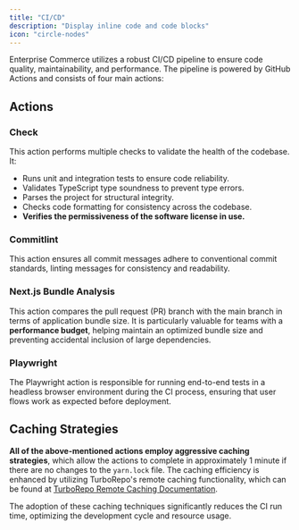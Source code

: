 ```yaml
---
title: "CI/CD"
description: "Display inline code and code blocks"
icon: "circle-nodes"
---
```


Enterprise Commerce utilizes a robust CI/CD pipeline to ensure code quality, maintainability, and performance. The pipeline is powered by GitHub Actions and consists of four main actions:

## Actions

### Check

This action performs multiple checks to validate the health of the codebase. It:

- Runs unit and integration tests to ensure code reliability.
- Validates TypeScript type soundness to prevent type errors.
- Parses the project for structural integrity.
- Checks code formatting for consistency across the codebase.
- **Verifies the permissiveness of the software license in use.**

### Commitlint

This action ensures all commit messages adhere to conventional commit standards, linting messages for consistency and readability.

### Next.js Bundle Analysis

This action compares the pull request (PR) branch with the main branch in terms of application bundle size. It is particularly valuable for teams with a **performance budget**, helping maintain an optimized bundle size and preventing accidental inclusion of large dependencies.

### Playwright

The Playwright action is responsible for running end-to-end tests in a headless browser environment during the CI process, ensuring that user flows work as expected before deployment.

## Caching Strategies

**All of the above-mentioned actions employ aggressive caching strategies**, which allow the actions to complete in approximately 1 minute if there are no changes to the `yarn.lock` file. The caching efficiency is enhanced by utilizing TurboRepo's remote caching functionality, which can be found at [TurboRepo Remote Caching Documentation](https://turbo.build/repo/docs/core-concepts/remote-caching).

The adoption of these caching techniques significantly reduces the CI run time, optimizing the development cycle and resource usage.
